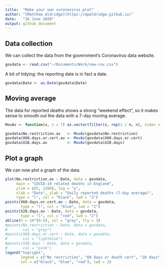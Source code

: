 ```yaml
---
title:  "Make your own coronavirus plot"
author: "[Matthew Aldridge](https://mpaldridge.github.io)"
date:   "16 June 2020"
output: github_document
---
```




## Data collection

We can collect the data from the government's Coronavirus data website.

```r
govdata <- read.csv("~/Documents/Work/new-cov.csv")
```

A bit of tidying: the reporting date is in fact a date.

```r
govdata$Date <- as.Date(govdata$Date)
```


## Moving average

The data for reported deaths shows a strong "weekend effect", so it makes sense to smooth out the data with a 7-day moving average.

```r
MovAv <- function(x, n = 7) as.vector(filter(x, rep(1 / n, n), sides = 2))

govdata$No.restriction.av   <- MovAv(govdata$No.restriction)
govdata$X60.days.or.cert.av <- MovAv(govdata$X60.days.or.cert)
govdata$X28.days.av         <- MovAv(govdata$X28.days)
```


## Plot a graph

We can now plot a graph of the data.

```r
plot(No.restriction.av ~ Date, data = govdata,
     main = "COVID-19 related deaths in England",
     ylim = c(5, 1200), log = "y",
     xlab = "Date", ylab = "Daily reported deaths (7-day average)",
     type = "l", col = "black", lwd = "2")
points(X60.days.or.cert.av ~ Date, data = govdata,
       type = "l", col = "blue", lwd = "2")
points(X28.days.av ~ Date, data = govdata,
       type = "l", col = "red", lwd = "2")
abline(h = 10^(0:4), col = "grey", lty = 3)
#points(No.restriction ~ Date, data = govdata,
#       col = "grey")
#points(X60.days.or.cert ~ Date, data = govdata,
#       col = "lightblue")
#points(X28.days ~ Date, data = govdata,
#       col = "pink")
legend("topright",
       legend = c("No restriction", "60 days or death cert", "28 days"),
       col = c("black", "blue", "red"), lwd = 2)
```
